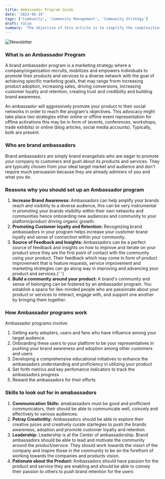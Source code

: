```yaml
---
title: Ambassador Program Guide
date: '2023-06-19'
tags: ['Community', 'Community Management', 'Community Strategy']
draft: false
summary: 'The objective of this article is to simplify the complexities of blockchain architecture by analyzing its layers and the functions they serve. Our aim is to assist you in understanding the intricacies of blockchain design, enhancing performance, and recognizing any possible security weaknesses.'
---
```


![Newsletter](/static/images/canada/community.jpg)

### What is an Ambassador Program

A brand ambassador program is a marketing strategy where a company/organization recruits, mobilizes and empowers individuals to promote their products and services to a diverse network with the goal of achieving specific marketing goals, that may range frorm increasing product adoption, increasing sales, driving conversions, increasing customer loyalty and retention, creating trust and credibility and building brand awareness.

An ambassador will aggressively promote your product to their social networks in order to reach the program's objectives. This advocacy might take place two strategies either online or offline event representation for offline activations this may be in form of (events, conferences, workshops, trade exhibits) or online (blog articles, social media accounts). Typically, both are present.

### Who are brand ambassadors

Brand ambassadors are simply brand evangelists who are eager to promote your company to customers and gush about its products and services. They are typically chosen from your ideal target market and audience and don't require much persuasion because they are already admirers of you and what you do.

### Reasons why you should set up an Ambassador program

<ol>
  <li>
    <strong>Increase Brand Awareness: </strong> Ambassadors can help amplify your brands reach and
    visibility to a diverse audience, this can be very instrumental in promoting your brands
    visibility within their own networks and communities hence onboarding new audiences and
    community to your platform/product driving organic growth.
  </li>
  <li>
    <strong>Promoting Customer loyalty and Retention:</strong> Recognizing brand ambassadors in your
    program helps increase your customer brand loyalty and sense of connection within your
    community.
  </li>
  <li>
    <strong>Source of Feedback and Insights: </strong> Ambassadors can be a perfect source of
    feedback and insights on how to improve and iterate on your product since they are the first
    point of contact with the community using your product. Their feedback which may come in form of
    product improvement that is feature requests, service improvement and marketing strategies can
    go along way in improving and advancing your product and services.{' '}
  </li>
  <li>
    <strong>Build a community around your product: </strong> A brand's community and sense of
    belonging can be fostered by an ambassador program. You establish a space for like-minded people
    who are passionate about your product or services to interact, engage with, and support one
    another by bringing them together.
  </li>
</ol>

### How Ambassador programs work

Ambassador programs involve:

<ol>
  <li>Getting early adopters, users and fans who have influence among your target audience.</li>
  <li>
    Onboarding these users to your platform to be your representatives in pushing your brand
    awareness and adoption among other customers and users
  </li>
  <li>
    Developing a comprehensive educational initiatives to enhance the ambassadors understanding and
    proficiency in utilizing your product
  </li>
  <li>Set forth metrics and key perfomance indicators to track the ambassadors progress</li>
  <li>Reward the ambassadors for their efforts </li>
</ol>

### Skills to look out for in amabassadors

<ol>
  <li>
    <strong>Communication Skills:</strong> amabassadors must be good and profficient communicators,
    their should be able to communicate well, coincely and effectively to various audiences.
  </li>
  <li>
    <strong>Potray Creativitity:</strong> Ambassadors should be able to explore their creative
    juices and creatively curate startegies to push the brands awareness, adoption and promote
    customer loyalty and retention.
  </li>
  <li>
    <strong>Leadership:</strong> Leadership is at the Center of ambassadorship. Brand ambassadors
    should be able to lead and motivate the community around the product/service. They should work
    towards the vision of the company and inspire those in the community to be on the forefront of
    working towards the companies and products vision.
  </li>
  <li>
    <strong>Pationate about the Product: </strong> Ambassadors should have passion for the product
    and service they are enabling and should be able to convey their passion to others to push brand
    retention for the users
  </li>
</ol>
